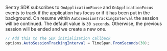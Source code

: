 <PlatformContent includePath="configuration/auto-session-tracking/dotnet" />

Sentry SDK subscribes to `OnApplicationPause` and `OnApplicationFocus` events to track if the application has focus or if it has been put in the background. On resume within `AutoSessionTrackingInterval` the session will be continued. The default value is `30 seconds`. Otherwise, the previous session will be ended and we create a new one.

```csharp {tabTitle:C#}
// Add this to the SDK initialization callback
options.AutoSessionTrackingInterval = TimeSpan.FromSeconds(30);
```
